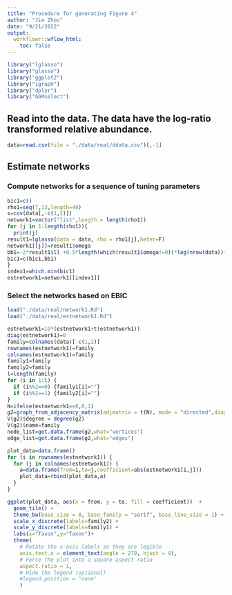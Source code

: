 ```yaml
---
title: "Procedure for generating Figure 4"
author: "Jie Zhou"
date: "9/21/2022"
output:  
  workflowr::wflow_html:
    toc: false
---
```




```r
library("lglasso")
library("glasso")
library("ggplot2")
library("igraph")
library("dplyr")
library("GGMselect")
```

## Read into the data. The data have the log-ratio transformed relative abundance.
```r
data=read.csv(file = "./data/real/ddata.csv")[,-1]
```



## Estimate networks 

### Compute networks for a sequence of tuning parameters




```r
bic1=c()
rho1=seq(7,13,length=40)
s=cov(data[,-c(1,2)])
network1=vector("list",length = length(rho1))
for (j in 1:length(rho1)){
  print(j)
result1=lglasso(data = data, rho = rho1[j],heter=F)
network1[[j]]=result1$omega
bb1=-2*result1$ll +0.5*length(which(result1$omega!=0))*log(nrow(data))+0.5* length(which(result1$omega!=0))*log(ncol(data)-2)/T
bic1=c(bic1,bb1)
}
index1=which.min(bic1)
estnetwork1=network1[[index1]]
```


### Select the networks based on EBIC


```r
load("./data/real/network1.Rd")
load("./data/real/estnetwork1.Rd")
```


```r
estnetwork1=10*(estnetwork1+t(estnetwork1))
diag(estnetwork1)=0
family=colnames(data)[-c(1,2)]
rownames(estnetwork1)=family
colnames(estnetwork1)=family
family1=family
family2=family
l=length(family)
for (i in 1:l) {
  if (i%%2==0) {family1[i]=""}
  if (i%%2==1) {family2[i]=""}
}
N=ifelse(estnetwork1==0,0,1)
g2=graph_from_adjacency_matrix(adjmatrix = t(N), mode = "directed",diag = F)
V(g2)$degree = degree(g2)
V(g2)$name=family
node_list=get.data.frame(g2,what="vertices")
edge_list=get.data.frame(g2,what="edges")

plot_data=data.frame()
for (i in rownames(estnetwork1)) {
  for (j in colnames(estnetwork1)) {
    a=data.frame(from=i,to=j,coefficient=abs(estnetwork1[i,j]))
    plot_data=rbind(plot_data,a)
  }
}

ggplot(plot_data, aes(x = from, y = to, fill = coefficient))  +
  geom_tile() +
  theme_bw(base_size = 8, base_family = "serif", base_line_size = 1) +
  scale_x_discrete(labels=family2) +
  scale_y_discrete(labels=family1) +
  labs(x="Taxon",y="Taxon")+
  theme(
    # Rotate the x-axis labels so they are legible
    axis.text.x = element_text(angle = 270, hjust = 0),
    # Force the plot into a square aspect ratio
    aspect.ratio = 1,
    # Hide the legend (optional)
    #legend.position = "none"
    )
```

